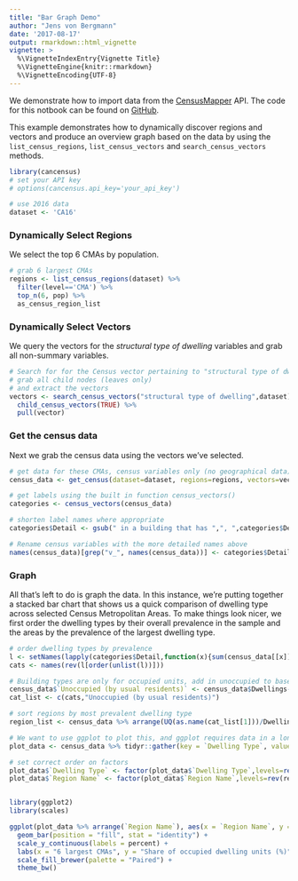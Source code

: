 ```yaml
---
title: "Bar Graph Demo"
author: "Jens von Bergmann"
date: '2017-08-17'
output: rmarkdown::html_vignette
vignette: >
  %\VignetteIndexEntry{Vignette Title}
  %\VignetteEngine{knitr::rmarkdown}
  %\VignetteEncoding{UTF-8}
---
```


We demonstrate how to import data from the [CensusMapper](https://CensusMapper.ca) API. The code for this notbook can be found on [GitHub](https://github.com/mountainMath/cancensus).

This example demonstrates how to dynamically discover regions and vectors and produce an overview graph based on the data by using the `list_census_regions`, `list_census_vectors` and `search_census_vectors` methods.

```r
library(cancensus)
# set your API key
# options(cancensus.api_key='your_api_key')

# use 2016 data
dataset <- 'CA16'
```

### Dynamically Select Regions

We select the top 6 CMAs by population.
```r
# grab 6 largest CMAs
regions <- list_census_regions(dataset) %>% 
  filter(level=='CMA') %>% 
  top_n(6, pop) %>%
  as_census_region_list
```

### Dynamically Select Vectors

We query the vectors for the *structural type of dwelling* variables and grab all non-summary variables.
```r
# Search for for the Census vector pertaining to "structural type of dwelling",
# grab all child nodes (leaves only)
# and extract the vectors
vectors <- search_census_vectors("structural type of dwelling",dataset) %>%
  child_census_vectors(TRUE) %>% 
  pull(vector)
```


### Get the census data

Next we grab the census data using the vectors we've selected. 

```r
# get data for these CMAs, census variables only (no geographical data)
census_data <- get_census(dataset=dataset, regions=regions, vectors=vectors, level='Regions',geo_format=NA,labels='short')

# get labels using the built in function census_vectors()
categories <- census_vectors(census_data)

# shorten label names where appropriate
categories$Detail <- gsub(" in a building that has ",", ",categories$Detail)

# Rename census variables with the more detailed names above
names(census_data)[grep("v_", names(census_data))] <- categories$Detail
```


### Graph

All that's left to do is graph the data. In this instance, we're putting together a stacked bar chart that shows us a quick comparison of dwelling type across selected Census Metropolitan Areas. To make things look nicer, we first order the dwelling types by their overall prevalence in the sample and the areas by the prevalence of the largest dwelling type.

```r
# order dwelling types by prevalence
l <- setNames(lapply(categories$Detail,function(x){sum(census_data[[x]]/census_data$Dwellings)}),categories$Detail)
cats <- names(rev(l[order(unlist(l))]))

# Building types are only for occupied units, add in unoccupied to base out of all dwellings
census_data$`Unoccupied (by usual residents)` <- census_data$Dwellings-census_data$Households
cat_list <- c(cats,"Unoccupied (by usual residents)")

# sort regions by most prevalent dwelling type
region_list <- census_data %>% arrange(UQ(as.name(cat_list[1]))/Dwellings) %>% pull("Region Name")
```


```r

# We want to use ggplot to plot this, and ggplot requires data in a long format. Reshape and gather data using tidyr::gather
plot_data <- census_data %>% tidyr::gather(key = `Dwelling Type`, value = Count, cat_list)

# set correct order on factors 
plot_data$`Dwelling Type` <- factor(plot_data$`Dwelling Type`,levels=rev(cat_list), ordered = TRUE) 
plot_data$`Region Name` <- factor(plot_data$`Region Name`,levels=rev(region_list), ordered=TRUE)


library(ggplot2)
library(scales)

ggplot(plot_data %>% arrange(`Region Name`), aes(x = `Region Name`, y = Count, group = `Dwelling Type`, fill = `Dwelling Type`)) +
  geom_bar(position = "fill", stat = "identity") +
  scale_y_continuous(labels = percent) + 
  labs(x = "6 largest CMAs", y = "Share of occupied dwelling units (%)", title="Occupied Private Dwellings by Structural Type of Dwelling",caption="Canada Census 2016 via cancensus & censusmapper.ca") +
  scale_fill_brewer(palette = "Paired") +
  theme_bw()
```
